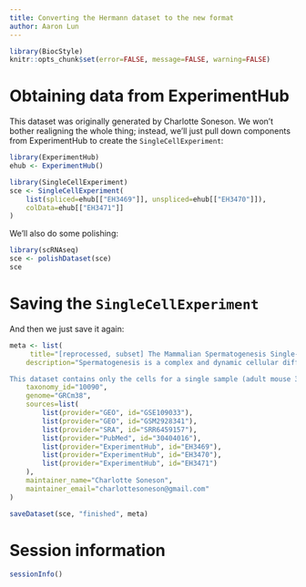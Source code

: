 ```yaml
---
title: Converting the Hermann dataset to the new format
author: Aaron Lun
---
```


```r
library(BiocStyle)
knitr::opts_chunk$set(error=FALSE, message=FALSE, warning=FALSE)
```

# Obtaining data from ExperimentHub

This dataset was originally generated by Charlotte Soneson.
We won't bother realigning the whole thing; instead, we'll just pull down components from ExperimentHub to create the `SingleCellExperiment`:

```r
library(ExperimentHub)
ehub <- ExperimentHub()

library(SingleCellExperiment)
sce <- SingleCellExperiment(
    list(spliced=ehub[["EH3469"]], unspliced=ehub[["EH3470"]]),
    colData=ehub[["EH3471"]]
)
```

We'll also do some polishing:

```r
library(scRNAseq)
sce <- polishDataset(sce)
sce
```

# Saving the `SingleCellExperiment`

And then we just save it again:

```r
meta <- list(
     title="[reprocessed, subset] The Mammalian Spermatogenesis Single-Cell Transcriptome, from Spermatogonial Stem Cells to Spermatids",
    description="Spermatogenesis is a complex and dynamic cellular differentiation process critical to male reproduction and sustained by spermatogonial stem cells (SSCs). Although patterns of gene expression have been described for aggregates of certain spermato- genic cell types, the full continuum of gene expression patterns underlying ongoing spermatogenesis in steady state was previously unclear. Here, we catalog single-cell transcriptomes for >62,000 individual spermatogenic cells from immature (postnatal day 6) and adult male mice and adult men. This allowed us to resolve SSC and progenitor spermatogonia, elucidate the full range of gene expression changes during male meiosis and spermiogenesis, and derive unique gene expression signatures for multiple mouse and human spermatogenic cell types and/or subtypes. These transcriptome datasets provide an information-rich resource for studies of SSCs, male meiosis, testicular cancer, male infertility, or contraceptive development, as well as a gene expression roadmap to be emulated in efforts to achieve spermatogenesis in vitro.

This dataset contains only the cells for a single sample (adult mouse 3), reprocessed from FASTQ files with the `alevin` and `tximeta` packages to obtain spliced and unspliced counts. These count matrices are stored in separate assays of the `SingleCellExperiment`. This object is intended as a test dataset for splicing-related steps like RNA velocity calculations.",
    taxonomy_id="10090",
    genome="GRCm38",
    sources=list(
        list(provider="GEO", id="GSE109033"),
        list(provider="GEO", id="GSM2928341"),
        list(provider="SRA", id="SRR6459157"),
        list(provider="PubMed", id="30404016"),
        list(provider="ExperimentHub", id="EH3469"),
        list(provider="ExperimentHub", id="EH3470"),
        list(provider="ExperimentHub", id="EH3471")
    ),
    maintainer_name="Charlotte Soneson",
    maintainer_email="charlottesoneson@gmail.com"
)

saveDataset(sce, "finished", meta)
```

# Session information {-}

```r
sessionInfo()
```

